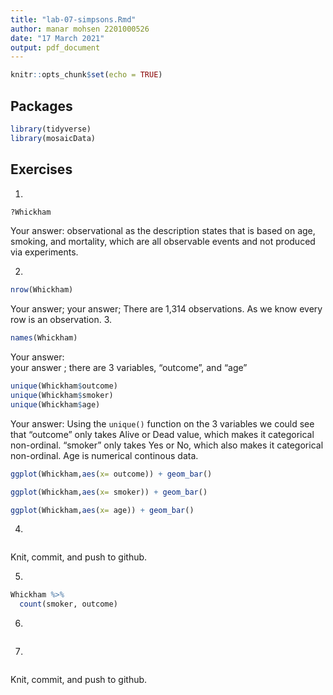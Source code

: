 ```yaml
---
title: "lab-07-simpsons.Rmd"
author: manar mohsen 2201000526
date: "17 March 2021"
output: pdf_document
---
```


```r
knitr::opts_chunk$set(echo = TRUE)
```

## Packages

```r
library(tidyverse) 
library(mosaicData)
```


## Exercises


1.  
```r
?Whickham
```
    
Your answer:
observational as the description states that is based on age, smoking, and mortality, which are all observable events and not produced via experiments.

2.  
```r
nrow(Whickham)
```

Your answer;
your answer; There are 1,314 observations. As we know every row is an observation. 
3.  

```r
names(Whickham)
```

Your answer:  
your answer ; there are 3 variables, "outcome", and "age"

```r
unique(Whickham$outcome)
unique(Whickham$smoker)
unique(Whickham$age)
```

Your answer: 
 Using the `unique()` function on the 3 variables we could see that "outcome" only takes Alive or Dead value, which makes it categorical non-ordinal. "smoker" only takes Yes or No, which also makes it categorical non-ordinal. Age is numerical continous data.

```r
ggplot(Whickham,aes(x= outcome)) + geom_bar()
```


```r
ggplot(Whickham,aes(x= smoker)) + geom_bar()

```

```r
ggplot(Whickham,aes(x= age)) + geom_bar()

```


4. 

```r

```

Knit, commit, and push to github.

5. 

```r
Whickham %>%
  count(smoker, outcome)
```

6.

```r

```

7. 

```r

```

Knit, commit, and push to github.